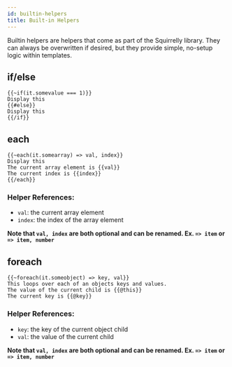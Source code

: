 ```yaml
---
id: builtin-helpers
title: Built-in Helpers
---
```



Builtin helpers are helpers that come as part of the Squirrelly library. They can always be overwritten if desired, but they provide simple, no-setup logic within templates.

## if/else

```sqrl
{{~if(it.somevalue === 1)}}
Display this
{{#else}}
Display this
{{/if}}
```

## each

```sqrl
{{~each(it.somearray) => val, index}}
Display this
The current array element is {{val}}
The current index is {{index}}
{{/each}}
```

### Helper References:

- `val`: the current array element
- `index`: the index of the array element

**Note that `val, index` are both optional and can be renamed. Ex. `=> item` or `=> item, number`**

## foreach

```sqrl
{{~foreach(it.someobject) => key, val}}
This loops over each of an objects keys and values.
The value of the current child is {{@this}}
The current key is {{@key}}
```

### Helper References:

- `key`: the key of the current object child
- `val`: the value of the current child

**Note that `val, index` are both optional and can be renamed. Ex. `=> item` or `=> item, number`**
